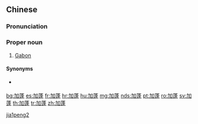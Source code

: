 ==Chinese==
{{zh-forms}}

===Pronunciation===
{{zh-pron
|m=Jiāpéng
|c=gaa1 pung4
|mn=qz,xm:Ka-phông/zz:Kee-phông
|cat=pn
}}

===Proper noun===
{{zh-proper noun}}

# {{lb|zh|Mainland China}} [[Gabon]]

====Synonyms====
* {{qualifier|Taiwan}} {{zh-l|加彭}}

[[Category:zh:Countries|jia1peng2]]

[[bg:加蓬]]
[[es:加蓬]]
[[fr:加蓬]]
[[hr:加蓬]]
[[hu:加蓬]]
[[mg:加蓬]]
[[nds:加蓬]]
[[pt:加蓬]]
[[ro:加蓬]]
[[sv:加蓬]]
[[th:加蓬]]
[[tr:加蓬]]
[[zh:加蓬]]